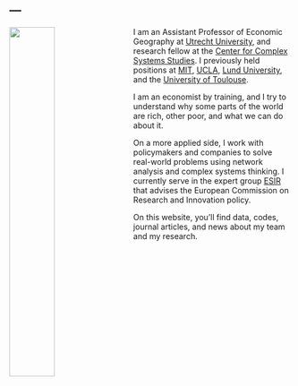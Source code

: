 ---
---

<link rel="stylesheet" href="styles.css" type="text/css">

<img src="images/pierre-alexandre-balland.jpg" style="width:40%; border:0px solid; margin-right: 20px" align="left">

I am an Assistant Professor of Economic Geography at [Utrecht University](https://www.uu.nl/en),  and research fellow at the [Center for Complex Systems Studies](https://www.uu.nl/en/research/centre-for-complex-systems-studies-ccss). I previously held positions at [MIT](https://www.media.mit.edu/people/balland/overview/), [UCLA](https://www.ucla.edu/), [Lund University](https://www.lunduniversity.lu.se/), and the [University of Toulouse](https://en.univ-toulouse.fr/). 

I am an economist by training, and I try to understand why some parts of the world are rich, other poor, and what we can do about it.   

On a more applied side, I work with policymakers and companies to solve real-world problems using network analysis and complex systems thinking. I currently serve in the expert group [ESIR](https://ec.europa.eu/info/research-and-innovation/strategy/support-policy-making/support-eu-research-and-innovation-policy-making/esir_en) that advises the European Commission on Research and Innovation policy.  

On this website, you'll find data, codes, journal articles, and news about my team and my research.
